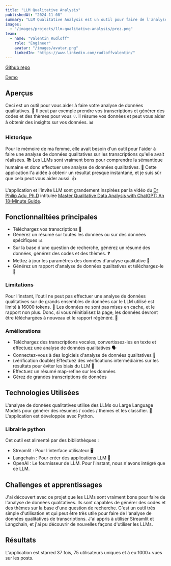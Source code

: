 ```yaml
---
title: "LLM Qualitative Analysis"
publishedAt: "2024-11-08"
summary: "LLM Qualitative Analysis est un outil pour faire de l'analyse de données qualitatives."
images:
  - "/images/projects/llm-qualitative-analysis/prez.png"
team:
  - name: "Valentin Rudloff"
    role: "Engineer"
    avatar: "/images/avatar.png"
    linkedIn: "https://www.linkedin.com/rudloffvalentin/"
---
```


[Github repo](https://github.com/Gamma-Software/llm_qualitative_data_analysis)

[Demo](https://qualitative-data-analysis-llm.streamlit.app/)

## Aperçus

Ceci est un outil pour vous aider à faire votre analyse de données qualitatives.
🧐 Il peut par exemple prendre vos transcriptions et générer des codes et des thèmes pour vous 💡.
Il résume vos données et peut vous aider à obtenir des insights sur vos données. 📊

### Historique

Pour le mémoire de ma femme, elle avait besoin d'un outil pour l'aider à faire une analyse de données qualitatives sur les transcriptions qu'elle avait réalisées.
📚 Les LLMs sont vraiment bons pour comprendre la sémantique humaine et donc effectuer une analyse de données qualitatives.
🧠 Cette application l'a aidée à obtenir un résultat presque instantané, et je suis sûr que cela peut vous aider aussi. 👍

L'application et l'invite LLM sont grandement inspirées par la vidéo du [Dr Philip Adu, Ph.D](https://www.drphilipadu.com/)
intitulée [Master Qualitative Data Analysis with ChatGPT: An 18-Minute Guide](https://www.youtube.com/watch?v=L1WelrcgLGM).

## Fonctionnalitées principales

- Téléchargez vos transcriptions 📂
- Générez un résumé sur toutes les données ou sur des données spécifiques 📊
- Sur la base d'une question de recherche, générez un résumé des données, générez des codes et des thèmes. ❓
- Mettez à jour les paramètres des données d'analyse qualitative 🔄
- Générez un rapport d'analyse de données qualitatives et téléchargez-le 📄

### Limitations

Pour l'instant, l'outil ne peut pas effectuer une analyse de données qualitatives sur de grands ensembles de données car le LLM utilisé est limité à 16000 tokens. 🚫
Les données ne sont pas mises en cache, et le rapport non plus. Donc, si vous réinitialisez la page, les données devront être téléchargées à nouveau et le rapport régénéré. 🔄

### Améliorations

- Téléchargez des transcriptions vocales, convertissez-les en texte et effectuez une analyse de données qualitatives 🗣️
- Connectez-vous à des logiciels d'analyse de données qualitatives 🤝
- (vérification double) Effectuez des vérifications intermédiaires sur les résultats pour éviter les biais du LLM 🤔
- Effectuez un résumé map-refine sur les données
- Gérez de grandes transcriptions de données


## Technologies Utilisées

L'analyse de données qualitatives utilise des LLMs ou Large Language Models pour générer des résumés / codes / thèmes et les classifier.
 🤖 L'application est développée avec Python.

### Librairie python

Cet outil est alimenté par des bibliothèques :

- Streamlit : Pour l'interface utilisateur 🖥️
- Langchain : Pour créer des applications LLM 🔗
- OpenAI : Le fournisseur de LLM. Pour l'instant, nous n'avons intégré que ce LLM.

## Challenges et apprentissages

J'ai découvert avec ce projet que les LLMs sont vraiment bons pour faire de l'analyse de données qualitatives.
Ils sont capables de générer des codes et des thèmes sur la base d'une question de recherche.
C'est un outil très simple d'utilisation et qui peut être très utile pour faire de l'analyse de données qualitatives de transcriptions.
J'ai appris à utiliser Streamlit et Langchain, et j'ai pu découvrir de nouvelles façons d'utiliser les LLMs.

## Résultats

L'application est starred 37 fois, 75 utilisateurs uniques et à eu 1000+ vues sur les posts.